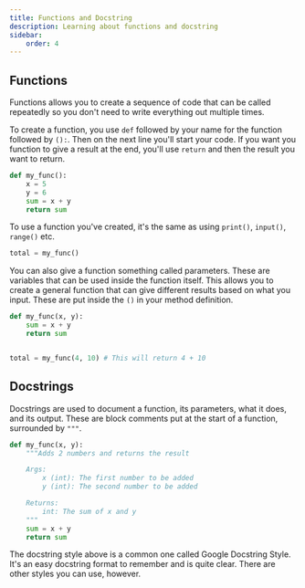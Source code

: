 ```yaml
---
title: Functions and Docstring
description: Learning about functions and docstring
sidebar:
    order: 4
---
```


## Functions

Functions allows you to create a sequence of code that can be called repeatedly so you don't need to write everything out multiple times.

To create a function, you use `def` followed by your name for the function followed by `():`. Then on the next line you'll start your code. If you want you function to give a result at the end, you'll use `return` and then the result you want to return.

```python
def my_func():
    x = 5
    y = 6
    sum = x + y
    return sum
```

To use a function you've created, it's the same as using `print()`, `input()`, `range()` etc.

```python
total = my_func()
```

You can also give a function something called parameters. These are variables that can be used inside the function itself. This allows you to create a general function that can give different results based on what you input. These are put inside the `()` in your method definition.

```python
def my_func(x, y):
    sum = x + y
    return sum


total = my_func(4, 10) # This will return 4 + 10
```

## Docstrings

Docstrings are used to document a function, its parameters, what it does, and its output. These are block comments put at the start of a function, surrounded by `"""`.

```python
def my_func(x, y):
    """Adds 2 numbers and returns the result

    Args:
        x (int): The first number to be added
        y (int): The second number to be added

    Returns:
        int: The sum of x and y
    """
    sum = x + y
    return sum
```

The docstring style above is a common one called Google Docstring Style. It's an easy docstring format to remember and is quite clear. There are other styles you can use, however.